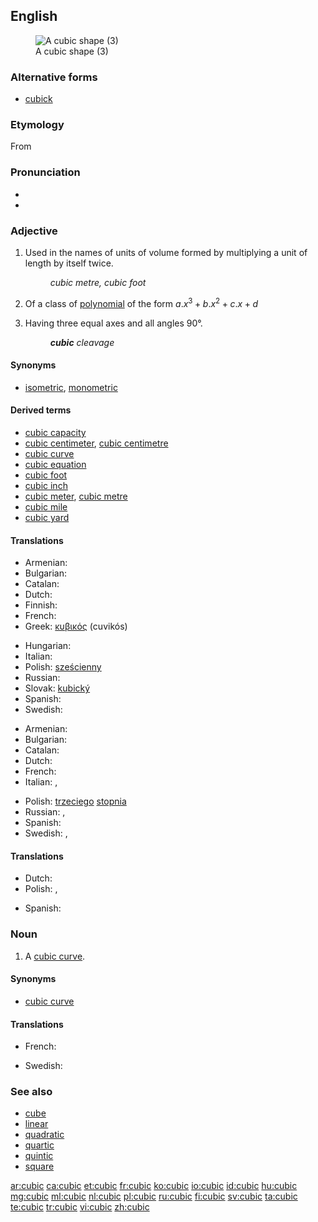 ==English==
[[Image:Cubic.svg|thumb|A cubic shape (3)]]

===Alternative forms===
* [[cubick]] {{qualifier|obsolete}}

===Etymology===
From {{etyl|frm|en}} {{term|cubique|lang=frm}}

===Pronunciation===
* {{IPA|/ˈkjuː.bɪk/}}
* {{rhymes|uːbɪk}}

===Adjective===
{{en-adj|-}}

# {{context|geometry|lang=en}} Used in the names of units of volume formed by multiplying a unit of length by itself twice. <!--note: this is correct; although there are three factors, there are only two multiplications-->
#: ''cubic metre, cubic foot''
# {{context|algebraic geometry|lang=en}} Of a class of [[polynomial]] of the form <math> a.x^3 + b.x^2 + c.x + d </math>
# {{context|crystallography|lang=en}} Having three equal axes and all angles 90°.
#: '''''cubic''' cleavage''

====Synonyms====
* {{sense|crystallography}} [[isometric]], [[monometric]]

====Derived terms====
* [[cubic capacity]]
* [[cubic centimeter]], [[cubic centimetre]]
* [[cubic curve]]
* [[cubic equation]]
* [[cubic foot]]
* [[cubic inch]]
* [[cubic meter]], [[cubic metre]]
* [[cubic mile]]
* [[cubic yard]]

====Translations====
{{trans-top|in the name of units of volume}}
* Armenian: {{t-|hy|խորանարդ|tr=xoranard}}
* Bulgarian: {{t+|bg|кубичен}}
* Catalan: {{t-|ca|cúbic}}
* Dutch: {{t+|nl|kubiek}}
* Finnish: {{t+|fi|kuutio|alt=kuutio-}}
* French: {{t+|fr|cube}}
* Greek: [[κυβικός]] (cuvikós)
{{trans-mid}}
* Hungarian: {{t-|hu|köb|alt=köb-}}
* Italian: {{t+|it|cubo}}
* Polish: [[sześcienny]] {{g|m}}
* Russian: {{t+|ru|кубический|tr=kubíč'eskij}}
* Slovak: [[kubický]]
* Spanish: {{t-|es|cúbico|m}}
* Swedish: {{t-|sv|kubik-}}
{{trans-bottom}}

{{trans-top|of a polynomial of third degree}}
* Armenian: {{t-|hy|խորանարդ|tr=xoranard}}
* Bulgarian: {{t+|bg|кубичен}}
* Catalan: {{t-|ca|cúbic}}
* Dutch: {{t-|nl|derdegraads}}
* French: {{t+|fr|cubique}}
* Italian: {{t+|it|cubico|m}}, {{t+|it|cubica|f}}
{{trans-mid}}
* Polish: [[trzeci]]ego [[stopień|stopnia]]
* Russian: {{t+|ru|кубический|tr=kubíč'eskij}}, {{t-|ru|третьей степени|tr=tr'ét'jej st'ép'eni}}
* Spanish: {{t-|es|cúbico}}
* Swedish: {{t-|sv|tredjegrads-}}, {{t+|sv|kubisk}}
{{trans-bottom}}

====Translations====
{{trans-top|Having three equal axes and all angles 90°}}
* Dutch: {{t+|nl|kubisch}}
* Polish: {{t+|pl|regularny|m}}, {{t-|pl|kubiczny|m}}
{{trans-mid}}
* Spanish: {{t-|es|cúbico|m}}
{{trans-bottom}}

===Noun===
{{en-noun}}

# {{context|algebraic geometry|lang=en}} A [[cubic curve]].

====Synonyms====
* [[cubic curve]]

====Translations====
{{trans-top|cubic curve}}
* French: {{t+|fr|cubique|f}}
{{trans-mid}}
* Swedish: {{t-|sv|tredjegradskurva|c}}
{{trans-bottom}}

===See also===
* [[cube]]
* [[linear]]
* [[quadratic]]
* [[quartic]]
* [[quintic]]
* [[square]]

[[ar:cubic]]
[[ca:cubic]]
[[et:cubic]]
[[fr:cubic]]
[[ko:cubic]]
[[io:cubic]]
[[id:cubic]]
[[hu:cubic]]
[[mg:cubic]]
[[ml:cubic]]
[[nl:cubic]]
[[pl:cubic]]
[[ru:cubic]]
[[fi:cubic]]
[[sv:cubic]]
[[ta:cubic]]
[[te:cubic]]
[[tr:cubic]]
[[vi:cubic]]
[[zh:cubic]]